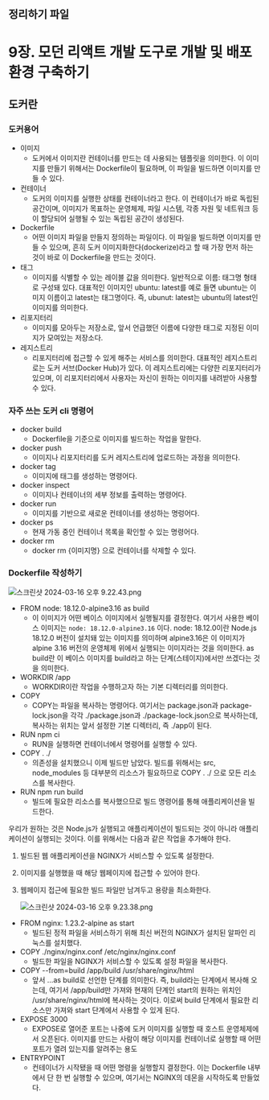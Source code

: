 ## 정리하기 파일

# 9장. 모던 리액트 개발 도구로 개발 및 배포 환경 구축하기

## 도커란

### 도커용어

- 이미지
  - 도커에서 이미지란 컨테이너를 만드는 데 사용되는 템플릿을 의미한다. 이 이미지를 만들기 위해서는 Dockerfile이 필요하며, 이 파일을 빌드하면 이미지를 만들 수 있다.
- 컨테이너
  - 도커의 이미지를 실행한 상태를 컨테이너라고 한다. 이 컨테이너가 바로 독립된 공간이며, 이미지가 목표하는 운영체제, 파일 시스템, 각종 자원 및 네트워크 등이 할당되어 실행될 수 있는 독립된 공간이 생성된다.
- Dockerfile
  - 어떤 이미지 파일을 만들지 정의하는 파일이다. 이 파일을 빌드하면 이미지를 만들 수 있으며, 흔히 도커 이미지화한다(dockerize)라고 할 때 가장 먼저 하는 것이 바로 이 Dockerfile을 만드는 것이다.
- 태그
  - 이미지를 식별할 수 있는 레이블 값을 의미한다. 일반적으로 이름: 태그명 형태로 구성돼 있다. 대표적인 이미지인 ubuntu: latest를 예로 들면 ubuntu는 이미지 이름이고 latest는 태그명이다. 즉, ubunut: latest는 ubuntu의 latest인 이미지를 의미한다.
- 리포지터리
  - 이미지를 모아두는 저장소로, 앞서 언급했던 이름에 다양한 태그로 지정된 이미지가 모여있는 저장소다.
- 레지스트리
  - 리포지터리에 접근할 수 있게 해주는 서비스를 의미한다. 대표적인 레지스트리로는 도커 서브(Docker Hub)가 있다. 이 레지스트리에는 다양한 리포지터리가 있으며, 이 리포지터리에서 사용자는 자신이 원하는 이미지를 내려받아 사용할 수 있다.

### 자주 쓰는 도커 cli 명령어

- docker build
  - Dockerfile을 기준으로 이미지를 빌드하는 작업을 말한다.
- docker push
  - 이미지나 리포지터리를 도커 레지스트리에 업로드하는 과정을 의미한다.
- docker tag
  - 이미지에 태그를 생성하는 명령어다.
- docker inspect
  - 이미지나 컨테이너의 세부 정보를 출력하는 명령어다.
- docker run
  - 이미지를 기반으로 새로운 컨테이너를 생성하는 명렁어다.
- docker ps
  - 현재 가동 중인 컨테이너 목록을 확인할 수 있는 명령어다.
- docker rm
  - docker rm {이미지명} 으로 컨테이너를 삭제할 수 있다.

### Dockerfile 작성하기

![스크린샷 2024-03-16 오후 9.22.43.png](https://prod-files-secure.s3.us-west-2.amazonaws.com/6dd09c7c-ed2b-43ce-9322-3dd2fe92dfac/8393a257-0247-4a55-88fe-61dc918317c3/%E1%84%89%E1%85%B3%E1%84%8F%E1%85%B3%E1%84%85%E1%85%B5%E1%86%AB%E1%84%89%E1%85%A3%E1%86%BA_2024-03-16_%E1%84%8B%E1%85%A9%E1%84%92%E1%85%AE_9.22.43.png)

- FROM node: 18.12.0-alpine3.16 as build
  - 이 이미지가 어떤 베이스 이미지에서 실행될지를 결정한다. 여기서 사용한 베이스 이미지는 `node: 18.12.0-alpine3.16` 이다. node: 18.12.0이란 Node.js 18.12.0 버전이 설치돼 있는 이미지를 의미하며 alpine3.16은 이 이미지가 alpine 3.16 버전의 운영체제 위에서 실행되는 이미지라는 것을 의미한다. as build란 이 베이스 이미지를 build라고 하는 단계(스테이지)에서만 쓰겠다는 것을 의미한다.
- WORKDIR /app
  - WORKDIR이란 작업을 수행하고자 하는 기본 디렉터리를 의미한다.
- COPY
  - COPY는 파일을 복사하는 명령어다. 여기서는 package.json과 package-lock.json을 각각 ./package.json과 ./package-lock.json으로 복사하는데, 복사하는 위치는 앞서 설정한 기본 디렉터리, 즉 ./app이 된다.
- RUN npm ci
  - RUN을 실행하면 컨테이너에서 명령어를 실행할 수 있다.
- COPY . ./
  - 의존성을 설치했으니 이제 빌드만 남았다. 빌드를 위해서는 src, node_modules 등 대부분의 리소스가 필요하므로 COPY . ./ 으로 모든 리소스를 복사한다.
- RUN npm run build
  - 빌드에 필요한 리소스를 복사했으므로 빌드 명령어를 통해 애플리케이션을 빌드한다.

우리가 원하는 것은 Node.js가 실행되고 애플리케이션이 빌드되는 것이 아니라 애플리케이션이 실행되는 것이다. 이를 위해서는 다음과 같은 작업을 추가해야 한다.

1. 빌드된 웹 애플리케이션을 NGINX가 서비스할 수 있도록 설정한다.
2. 이미지를 실행했을 때 해당 웹페이지에 접근할 수 있어야 한다.
3. 웹페이지 접근에 필요한 빌드 파일만 남겨두고 용량을 최소화한다.

   ![스크린샷 2024-03-16 오후 9.23.38.png](https://prod-files-secure.s3.us-west-2.amazonaws.com/6dd09c7c-ed2b-43ce-9322-3dd2fe92dfac/f9e4748a-e625-4605-bc13-657897913c86/%E1%84%89%E1%85%B3%E1%84%8F%E1%85%B3%E1%84%85%E1%85%B5%E1%86%AB%E1%84%89%E1%85%A3%E1%86%BA_2024-03-16_%E1%84%8B%E1%85%A9%E1%84%92%E1%85%AE_9.23.38.png)

- FROM nginx: 1.23.2-alpine as start
  - 빌드된 정적 파일을 서비스하기 위해 최신 버전의 NGINX가 설치된 알파인 리눅스를 설치했다.
- COPY ./nginx/nginx.conf /etc/nginx/nginx.conf
  - 빌드한 파일을 NGINX가 서비스할 수 있도록 설정 파일을 복사한다.
- COPY --from=build /app/build /usr/share/nginx/html
  - 앞서 …as build로 선언한 단계를 의미한다. 즉, build라는 단계에서 복사해 오는데, 여기서 /app/build만 가져와 현재의 단계인 start의 원하는 위치인 /usr/share/nginx/html에 복사하는 것이다. 이로써 build 단계에서 필요한 리소스만 가져와 start 단계에서 사용할 수 있게 된다.
- EXPOSE 3000
  - EXPOSE로 열어준 포트는 나중에 도커 이미지를 실행할 때 호스트 운영체제에서 오픈된다. 이미지를 만드는 사람이 해당 이미지를 컨테이너로 실행할 때 어떤 포트가 열려 있는지를 알려주는 용도
- ENTRYPOINT
  - 컨테이너가 시작됐을 때 어떤 명령을 실행할지 결정한다. 이는 Dockerfile 내부에서 단 한 번 실행할 수 있으며, 여기서는 NGINX의 데몬을 시작하도록 만들었다.
